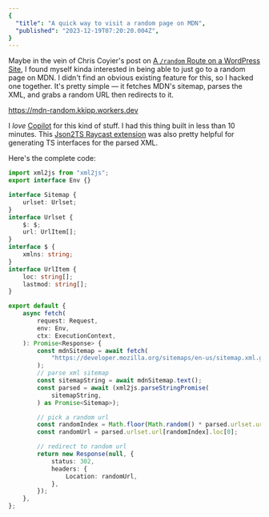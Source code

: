 ```yaml
---
{
  "title": "A quick way to visit a random page on MDN",
  "published": "2023-12-19T07:20:20.004Z",
}
---
```


Maybe in the vein of Chris Coyier's post on [A `/random` Route on a WordPress Site](https://chriscoyier.net/2023/11/29/a-random-route-on-a-wordpress-site/),
I found myself kinda interested in being able to just go to a random page on MDN. I didn't find an obvious existing feature for this, so I hacked one together.
It's pretty simple — it fetches MDN's sitemap, parses the XML, and grabs a random URL then redirects to it.

https://mdn-random.kkipp.workers.dev

I _love_ [Copilot](https://github.com/features/copilot) for this kind of stuff. I had this thing built in less than 10 minutes.
This [Json2TS Raycast extension](http://www.raycast.com/gbarba/json2ts) was also pretty helpful for generating TS interfaces for the parsed XML.

Here's the complete code:

```ts
import xml2js from "xml2js";
export interface Env {}

interface Sitemap {
	urlset: Urlset;
}
interface Urlset {
	$: $;
	url: UrlItem[];
}
interface $ {
	xmlns: string;
}
interface UrlItem {
	loc: string[];
	lastmod: string[];
}

export default {
	async fetch(
		request: Request,
		env: Env,
		ctx: ExecutionContext,
	): Promise<Response> {
		const mdnSitemap = await fetch(
			"https://developer.mozilla.org/sitemaps/en-us/sitemap.xml.gz",
		);
		// parse xml sitemap
		const sitemapString = await mdnSitemap.text();
		const parsed = await (xml2js.parseStringPromise(
			sitemapString,
		) as Promise<Sitemap>);

		// pick a random url
		const randomIndex = Math.floor(Math.random() * parsed.urlset.url.length);
		const randomUrl = parsed.urlset.url[randomIndex].loc[0];

		// redirect to random url
		return new Response(null, {
			status: 302,
			headers: {
				Location: randomUrl,
			},
		});
	},
};
```
